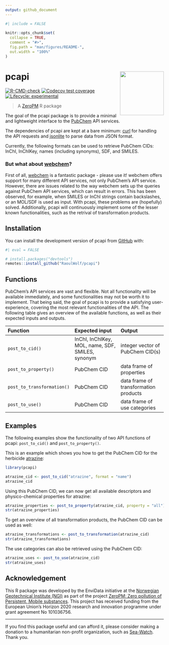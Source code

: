 ```yaml
---
output: github_document
---
```


<!-- README.md is generated from README.Rmd. Please edit that file -->

```r
#| include = FALSE
 
knitr::opts_chunk$set(
  collapse = TRUE,
  comment = "#>",
  fig.path = "man/figures/README-",
  out.width = "100%"
)
```

# pcapi <img src="man/figures/logo.svg" align="right" height="139" />

<!-- badges: start -->
[![R-CMD-check](https://github.com/RaoulWolf/pcapi/workflows/R-CMD-check/badge.svg)](https://github.com/RaoulWolf/pcapi/actions)
[![Codecov test coverage](https://codecov.io/gh/RaoulWolf/pcapi/branch/master/graph/badge.svg)](https://app.codecov.io/gh/RaoulWolf/pcapi?branch=master)
[![Lifecycle: experimental](https://img.shields.io/badge/lifecycle-experimental-orange.svg)](https://lifecycle.r-lib.org/articles/stages.html#experimental)
<!-- badges: end -->

> A [ZeroPM](https://zeropm.eu/) R package

The goal of the pcapi package is to provide a minimal and lightweight 
interface to the [PubChem](https://pubchem.ncbi.nlm.nih.gov/) API services. 

The dependencies of pcapi are kept at a bare minimum: 
[curl](https://cran.r-project.org/web/packages/curl/index.html) for handling 
the API requests and 
[jsonlite](https://cran.r-project.org/web/packages/jsonlite/index.html) to 
parse data from JSON format.

Currently, the following formats can be used to retrieve PubChem 
CIDs: InChI, InChIKey, names (including synonyms), SDF, and SMILES. 

### But what about [webchem](https://docs.ropensci.org/webchem/)?

First of all, [webchem](https://docs.ropensci.org/webchem/) is a fantastic 
package - please use it! webchem offers support for many different API 
services, not only PubChem's API service. However, there are issues related to 
the way webchem sets up the queries against PubChem API services, which can 
result in errors. This has been observed, for example, when SMILES or InChI 
strings contain backslashes, or an MOL/SDF is used as input. With pcapi, these 
problems are (hopefully) solved. Additionally, pcapi will continuously 
implement some of the lesser known functionalities, such as the retrival of 
transformation products. 

## Installation

You can install the development version of pcapi from 
[GitHub](https://github.com/) with:

```r
#| eval = FALSE

# install.packages("devtools")
remotes::install_github("RaoulWolf/pcapi")
```

## Functions

PubChem's API services are vast and flexible. Not all functionality will be 
available immediately, and some functionalities may not be worth it to 
implement. That being said, the goal of pcapi is to provide a satisfying 
user-experience, covering the most relevant functionalities of the API. The 
following table gives an overview of the available functions, as well as their 
expected inputs and outputs. 

| Function                   | Expected input                                   | Output                                |
|:-------------------------- |:------------------------------------------------ |:------------------------------------- |
| `post_to_cid()`            | InChI, InChIKey, MOL, name, SDF, SMILES, synonym | integer vector of PubChem CID(s)      |
| `post_to_property()`       | PubChem CID                                      | data frame of properties              |
| `post_to_transformation()` | PubChem CID                                      | data frame of transformation products |
| `post_to_use()`            | PubChem CID                                      | data frame of use categories          |

## Examples

The following examples show the functionality of two API functions of
pcapi: `post_to_cid()` and `post_to_property()`.

This is an example which shows you how to get the PubChem CID for the herbicide 
[atrazine](https://en.wikipedia.org/wiki/Atrazine):

```r
library(pcapi)

atrazine_cid <- post_to_cid("atrazine", format = "name")
atrazine_cid
```

Using this PubChem CID, we can now get all available descriptors and 
physico-chemical properties for atrazine: 

```r
atrazine_properties <- post_to_property(atrazine_cid, property = "all")
str(atrazine_properties)
```

To get an overview of all transformation products, the PubChem CID can be used 
as well:

```r
atrazine_transformations <- post_to_transformation(atrazine_cid)
str(atrazine_transformations)
```

The use categories can also be retrieved using the PubChem CID:

```r
atrazine_uses <- post_to_use(atrazine_cid)
str(atrazine_uses)
```


## Acknowledgement

This R package was developed by the EnviData initiative at the 
[Norwegian Geotechnical Institute (NGI)](https://www.ngi.no/eng) as part of the 
project 
[ZeroPM: Zero pollution of Persistent, Mobile substances](https://zeropm.eu/). 
This project has received funding from the European Union's Horizon 2020 
research and innovation programme under grant agreement No 101036756.

---

If you find this package useful and can afford it, please consider making a 
donation to a humanitarian non-profit organization, such as 
[Sea-Watch](https://sea-watch.org/en/). Thank you. 
